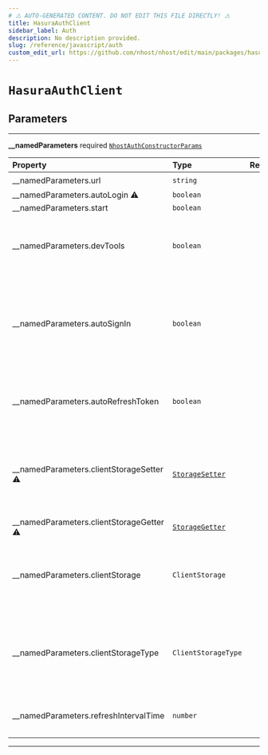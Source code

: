 ```yaml
---
# ⚠️ AUTO-GENERATED CONTENT. DO NOT EDIT THIS FILE DIRECTLY! ⚠️
title: HasuraAuthClient
sidebar_label: Auth
description: No description provided.
slug: /reference/javascript/auth
custom_edit_url: https://github.com/nhost/nhost/edit/main/packages/hasura-auth-js/src/hasura-auth-client.ts#L52
---
```


# `HasuraAuthClient`

## Parameters

---

**<span className="parameter-name">\_\_namedParameters</span>** <span className="optional-status">required</span> [`NhostAuthConstructorParams`](/reference/docgen/javascript/auth/types/nhost-auth-constructor-params)

| Property                                                                                                                                                                                                                          | Type                                                                      | Required | Notes                                                                                                             |
| :-------------------------------------------------------------------------------------------------------------------------------------------------------------------------------------------------------------------------------- | :------------------------------------------------------------------------ | :------: | :---------------------------------------------------------------------------------------------------------------- |
| <span className="parameter-name"><span className="light-grey">\_\_namedParameters.</span>url</span>                                                                                                                               | `string`                                                                  |    ✔️    |                                                                                                                   |
| <span className="parameter-name deprecated"><span className="light-grey">\_\_namedParameters.</span>autoLogin</span> <span className="deprecation-sign" title="@alias autoSignIn - use autoSignIn instead">⚠️</span>              | `boolean`                                                                 |          |                                                                                                                   |
| <span className="parameter-name"><span className="light-grey">\_\_namedParameters.</span>start</span>                                                                                                                             | `boolean`                                                                 |          |                                                                                                                   |
| <span className="parameter-name"><span className="light-grey">\_\_namedParameters.</span>devTools</span>                                                                                                                          | `boolean`                                                                 |          | Activate devTools e.g. the ability to connect to the xstate inspector                                             |
| <span className="parameter-name"><span className="light-grey">\_\_namedParameters.</span>autoSignIn</span>                                                                                                                        | `boolean`                                                                 |          | When set to true, will parse the url on startup to check if it contains a refresh token to start the session with |
| <span className="parameter-name"><span className="light-grey">\_\_namedParameters.</span>autoRefreshToken</span>                                                                                                                  | `boolean`                                                                 |          | When set to true, will automatically refresh token before it expires                                              |
| <span className="parameter-name deprecated"><span className="light-grey">\_\_namedParameters.</span>clientStorageSetter</span> <span className="deprecation-sign" title="Use clientStorage / clientStorageType instead">⚠️</span> | [`StorageSetter`](/reference/docgen/javascript/auth/types/storage-setter) |          | Define a way to set information about the refresh token and its exipration date.                                  |
| <span className="parameter-name deprecated"><span className="light-grey">\_\_namedParameters.</span>clientStorageGetter</span> <span className="deprecation-sign" title="Use clientStorage / clientStorageType instead">⚠️</span> | [`StorageGetter`](/reference/docgen/javascript/auth/types/storage-getter) |          |                                                                                                                   |
| <span className="parameter-name"><span className="light-grey">\_\_namedParameters.</span>clientStorage</span>                                                                                                                     | `ClientStorage`                                                           |          | Object where the refresh token will be persisted and read locally.                                                |
| <span className="parameter-name"><span className="light-grey">\_\_namedParameters.</span>clientStorageType</span>                                                                                                                 | `ClientStorageType`                                                       |          | Define a way to get information about the refresh token and its exipration date.                                  |
| <span className="parameter-name"><span className="light-grey">\_\_namedParameters.</span>refreshIntervalTime</span>                                                                                                               | `number`                                                                  |          | Time interval until token refreshes, in seconds                                                                   |

---
